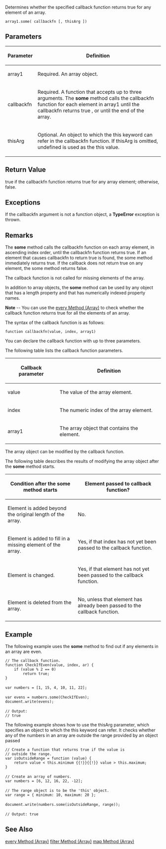Determines whether the specified callback function returns true for any element of an array.

 array1.some( callbackfn [, thisArg ])
==Parameters==
{| class='wikitable'
|-
! Parameter
! Definition
|-
| array1
| Required. An array object.
|-
| callbackfn
| Required. A function that accepts up to three arguments. The '''some''' method calls the callbackfn function for each element in array1 until the callbackfn returns true , or until the end of the array.
|-
| thisArg
| Optional. An object to which the this keyword can refer in the callbackfn function. If thisArg is omitted, undefined is used as the this value.
|}

==Return Value==
true if the callbackfn function returns true for any array element; otherwise, false.


==Exceptions==
If the callbackfn argument is not a function object, a '''TypeError''' exception is thrown.


==Remarks==
The '''some''' method calls the callbackfn function on each array element, in ascending index order, until the callbackfn function returns true. If an element that causes callbackfn to return true is found, the some method immediately returns true. If the callback does not return true on any element, the some method returns false.

The callback function is not called for missing elements of the array.

In addition to array objects, the '''some''' method can be used by any object that has a length property and that has numerically indexed property names.

'''Note''' -- You can use the [[javascript/Array/every|every Method (Array)]] to check whether the callback function returns true for all the elements of an array.

The syntax of the callback function is as follows:

<code>function callbackfn(value, index, array1)</code>

You can declare the callback function with up to three parameters.

The following table lists the callback function parameters.

{| class='wikitable'
|-
! Callback parameter
! Definition
|-
| value
| The value of the array element.
|-
| index
| The numeric index of the array element.
|-
| array1
| The array object that contains the element.
|}
The array object can be modified by the callback function.

The following table describes the results of modifying the array object after the '''some''' method starts.

{| class='wikitable'
|-
! Condition after the '''some''' method starts
! Element passed to callback function?
|-
| Element is added beyond the original length of the array.
| No.
|-
| Element is added to fill in a missing element of the array.
| Yes, if that index has not yet been passed to the callback function.
|-
| Element is changed.
| Yes, if that element has not yet been passed to the callback function.
|-
| Element is deleted from the array.
| No, unless that element has already been passed to the callback function.
|}

==Example==
The following example uses the '''some''' method to find out if any elements in an array are even.

 // The callback function.
 function CheckIfEven(value, index, ar) {
     if (value % 2 == 0)
         return true;
 }
 
 var numbers = [1, 15, 4, 10, 11, 22];
 
 var evens = numbers.some(CheckIfEven);
 document.write(evens);
 
 // Output:
 // true
The following example shows how to use the thisArg parameter, which specifies an object to which the this keyword can refer. It checks whether any of the numbers in an array are outside the range provided by an object passed

 // Create a function that returns true if the value is 
 // outside the range.
 var isOutsideRange = function (value) {
     return value &lt; this.minimum {{!}}{{!}} value &gt; this.maximum;
 }
 
 // Create an array of numbers.
 var numbers = [6, 12, 16, 22, -12];
 
 // The range object is to be the 'this' object.
 var range = { minimum: 10, maximum: 20 };
 
 document.write(numbers.some(isOutsideRange, range));
 
 // Output: true

==See Also==

              

              

              
[[javascript/Array/every|every Method (Array)]]
[[javascript/Array/filter|filter Method (Array)]]
[[javascript/Array/map|map Method (Array)]]
